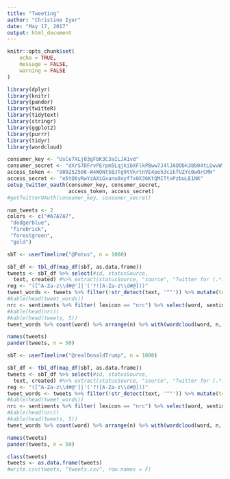 ```yaml
---
title: "Tweeting"
author: "Christine Iyer"
date: "May 17, 2017"
output: html_document
---
```


```r
knitr::opts_chunk$set(
	echo = TRUE,
	message = FALSE,
	warning = FALSE
)
```




```r
library(dplyr)
library(knitr)
library(pander)
library(twitteR)
library(tidytext)
library(stringr)
library(ggplot2)
library(purrr)
library(tidyr)
library(wordcloud)
```

```r
consumer_key <- "UsCe7XLj03gFbK3C3aILJA1vd"
consumer_secret <- "dXrS7DFrvPErpm5LqjkibXFlkPBww7J4lJAOObk38b04tLGwvW"
access_token <- "909252506-W4WONt5BJTg9tVkrtnVE4poh3cikfUZYc0wOrCMH"
access_secret <- "e5tQ6yRwYzAXiGxanu0xyf7x0X36KtQMITtxPzbuLE1NK"
setup_twitter_oauth(consumer_key, consumer_secret,
                    access_token, access_secret)
#getTwitterOAuth(consumer_key, consumer_secret)

num_tweets <- 2
colors <- c("#A7A7A7",
 "dodgerblue",
 "firebrick",
 "forestgreen",
 "gold")
```

```r
sbT <- userTimeline("@Potus", n = 1000)

sbT_df <- tbl_df(map_df(sbT, as.data.frame))
tweets <- sbT_df %>% select(#id, statusSource,
  text, created) #%>% extract(statusSource, "source", "Twitter for (.*?)<")
reg <- "([^A-Za-z\\d#@']|'('?![A-Za-z\\d#@]))"
tweet_words <- tweets %>% filter(!str_detect(text, '^"')) %>% mutate(text = str_replace_all(text, "https://t.co/[A-Za-z\\d]+|&amp;", "")) %>% unnest_tokens(word, text, token = "regex", pattern = reg) %>% filter (!word %in% stop_words$word, str_detect(word, "[a-z]"))
#kable(head(tweet_words))
nrc <- sentiments %>% filter( lexicon == "nrc") %>% select(word, sentiment)
#kable(head(nrc))
#kable(head(tweets, 5))
tweet_words %>% count(word) %>% arrange(n) %>% with(wordcloud(word, n, max.words = 100, scale=c(5,.5),min.freq=5, random.order=FALSE, rot.per=.15, colors=brewer.pal(9,"YlOrRd")))
```

```r
names(tweets)
pander(tweets, n = 50)
```


```r
sbT <- userTimeline("@realDonaldTrump", n = 1000)

sbT_df <- tbl_df(map_df(sbT, as.data.frame))
tweets <- sbT_df %>% select(#id, statusSource,
  text, created) #%>% extract(statusSource, "source", "Twitter for (.*?)<")
reg <- "([^A-Za-z\\d#@']|'('?![A-Za-z\\d#@]))"
tweet_words <- tweets %>% filter(!str_detect(text, '^"')) %>% mutate(text = str_replace_all(text, "https://t.co/[A-Za-z\\d]+|&amp;", "")) %>% unnest_tokens(word, text, token = "regex", pattern = reg) %>% filter (!word %in% stop_words$word, str_detect(word, "[a-z]"))
#kable(head(tweet_words))
nrc <- sentiments %>% filter( lexicon == "nrc") %>% select(word, sentiment)
#kable(head(nrc))
#kable(head(tweets, 5))
tweet_words %>% count(word) %>% arrange(n) %>% with(wordcloud(word, n, max.words = 100, scale=c(5,.5),min.freq=5, random.order=FALSE, rot.per=.15, colors=brewer.pal(9,"YlOrRd")))
```

```r
names(tweets)
pander(tweets, n = 50)
```

```r

class(tweets)
tweets <- as.data.frame(tweets)
#write.csv(tweets, "tweets.csv", row.names = F)
```

